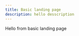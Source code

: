 ---
title: Basic landing page
description: hello desscription
---

Hello from basic landing page

